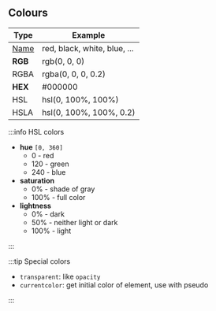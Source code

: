 ## Colours

| Type                                                      | Example                      |
| --------------------------------------------------------- | ---------------------------- |
| [Name](https://www.w3schools.com/colors/colors_names.asp) | red, black, white, blue, ... |
| **RGB**                                                   | rgb(0, 0, 0)                 |
| RGBA                                                      | rgba(0, 0, 0, 0.2)           |
| **HEX**                                                   | #000000                      |
| HSL                                                       | hsl(0, 100%, 100%)           |
| HSLA                                                      | hsl(0, 100%, 100%, 0.2)      |

:::info HSL colors

- **hue** `[0, 360]`
  - 0 - red
  - 120 - green
  - 240 - blue
- **saturation**
  - 0% - shade of gray
  - 100% - full color
- **lightness**
  - 0% - dark
  - 50% - neither light or dark
  - 100% - light

:::

:::tip Special colors

- `transparent`: like `opacity`
- `currentcolor`: get initial color of element, use with pseudo

:::
